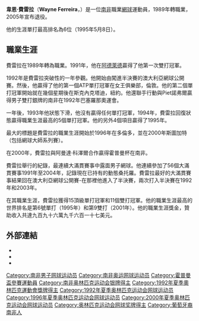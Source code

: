 {{Infobox 网球
|姓名=Wayne Ferreira
|照片=Wayne ferreira.jpg
|国籍={{ZAF}}
|生日={{Birth date and age|df=y|1971|9|15}}
|出生地={{ZAF-1961}}[[德蘭士瓦省|德蘭士瓦省]][[約翰尼斯堡|約翰尼斯堡]]
|居住地={{USA}}[[加利福尼亞州|加利福尼亞州]][[拉法葉_(加利福尼亞州)|拉法葉]]
|身高=185
|体重=85
|持拍手=右
|反拍=雙手
|转职业年=1989年
|球拍=
|球衣=
|球鞋=
|单打最高排名=6（1995年5月8日）
|双打最高排名=9（2011年3月19日）
|现单打排名=2005年退休
|现双打排名=2005年退休
|单打冠军头衔=15
|双打冠军头衔=11
|职业战绩=512勝330負（單打） <br /> 295勝210負 （雙打）
|奖金=9,969,617[[美元|美元]]
|澳网最好成绩=男單四強（1992、1993） 
|法网最好成绩=男單第四輪（1996） 
|温网最好成绩=男單八強（1994） 
|美网最好成绩=男單八強（1992） 
|大满贯个数=
|奥运会最好成绩=
}}

'''韋恩·費雷拉'''（'''Wayne Ferreira'''，{{bd|1971年|9月15日}}）是一位[[南非|南非]]職業[[網球|網球]]運動員，1989年轉職業，2005年宣布退役。

他的生涯單打最高排名為6位（1995年5月8日）。

== 職業生涯 ==
費雷拉在1989年轉為職業。1991年，他在[[阿德萊德|阿德萊德]]贏得了他第一次雙打冠軍。

1992年是費雷拉突破性的一年參觀。他開始由闖進半決賽的澳大利亞網球公開賽。然後，他贏得了他的第一個ATP單打冠軍在女王俱樂部，倫敦。他的第二個單打冠軍開始就在幾個星期後在斯克內克塔迪，紐約。他還聯手行動與Piet諾弗爾贏得男子雙打銀牌的南非在1992年巴塞羅那奧運會。

一年後，1993年他狀態下滑，他沒有贏得任何單打冠軍，1994年，費雷拉回復狀態贏得職業生涯最高的5個單打冠軍。他的另外4個項目贏得了1995年。

最大的標題是費雷拉的職業生涯開始於1996年在多倫多，並在2000年斯圖加特（包括網球大師系列賽）。

在2000年，費雷拉與阿曼達·科澤爾合作贏得霍普曼杯在南非。

費雷拉舉行的紀錄，最連續大滿貫賽事中露面男子網球。他連續參加了56個大滿貫賽事1991年至2004年，記錄現在已持有的動態桑托羅。費雷拉最好的大滿貫賽事結果回在澳大利亞網球公開賽-在那裡他進入了半決賽，兩次打入半決賽在1992年和2003年。

在其職業生涯，費雷拉獲得15頂級單打冠軍和11個雙打冠軍。他的職業生涯最高的世界排名是第6號單打（1995年）和第9雙打（2001年）。他的職業生涯獎金，贊助收入共達九百九十六萬九千六百一十七美元。

== 外部連結 ==
* {{ATP|id=F196}}
* {{ITF Profile|id=10000443}}
* {{DavisCupplayerlink|id=10000443}}

{{DEFAULTSORT:Ferreira, Wayne}}
[[Category:南非男子网球运动员|Category:南非男子网球运动员]]
[[Category:南非奥运网球运动员|Category:南非奥运网球运动员]]
[[Category:霍普曼盃參賽運動員|Category:霍普曼盃參賽運動員]]
[[Category:南非奥林匹克运动会银牌得主|Category:南非奥林匹克运动会银牌得主]]
[[Category:1992年夏季奧林匹克運動會獎牌得主|Category:1992年夏季奧林匹克運動會獎牌得主]]
[[Category:1992年夏季奥林匹克运动会网球运动员|Category:1992年夏季奥林匹克运动会网球运动员]]
[[Category:1996年夏季奥林匹克运动会网球运动员|Category:1996年夏季奥林匹克运动会网球运动员]]
[[Category:2000年夏季奥林匹克运动会网球运动员|Category:2000年夏季奥林匹克运动会网球运动员]]
[[Category:奥林匹克运动会网球奖牌得主|Category:奥林匹克运动会网球奖牌得主]]
[[Category:葡萄牙裔南非人|Category:葡萄牙裔南非人]]